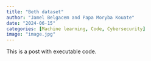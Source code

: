 ```yaml
---
title: "Beth dataset"
author: "Jamel Belgacem and Papa Moryba Kouate"
date: "2024-06-15"
categories: [Machine learning, Code, Cybersecurity]
image: "image.jpg"
---
```


This is a post with executable code.
